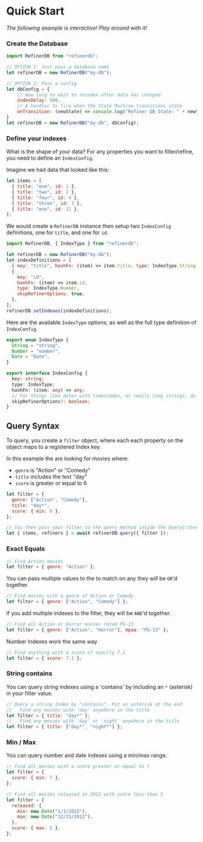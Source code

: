 # Quick Start


_The following example is interactive! Play around with it!_

<InteractiveDemo slug="quick-start" />

### Create the Database

```javascript
import RefinerDB from "refinerdb";

// OPTION 1: Just pass a database name
let refinerDB = new RefinerDB("my-db");

// OPTION 2: Pass a config
let dbConfig = {
    // How long to wait to reindex after data has changed
    indexDelay: 500,
    // A handler to fire when the State Machine transitions state
    onTransition: (newState) => console.log("Refiner DB State: " + newState);
}
let refinerDB = new RefinerDB("my-db", dbConfig);
```

### Define your indexes

What is the shape of your data? For any properties you want to filter/refine, you need to define an `IndexConfig`.

Imagine we had data that looked like this:

```javascript
let items = [
  { title: "one", id: 1 },
  { title: "two", id: 2 },
  { title: "four", id: 4 },
  { title: "three", id: 3 },
  { title: "one", id: 11 },
];
```

We would create a `RefinerDB` instance then setup two `IndexConfig` definitions, one for `title`, and one for `id`.

```javascript
import RefinerDB, { IndexType } from "refinerdb";

let refinerDB = new RefinerDB("my-db");
let indexDefinitions = [
  { key: "title", hashFn: (item) => item.title, type: IndexType.String },
  {
    key: "id",
    hashFn: (item) => item.id,
    type: IndexType.Number,
    skipRefinerOptions: true,
  },
];
refinerDB.setIndexes(indexDefinitions);
```

Here are the available `IndexType` options, as well as the full type definition of `IndexConfig`.

```typescript
export enum IndexType {
  String = "string",
  Number = "number",
  Date = "Date",
}

export interface IndexConfig {
  key: string;
  type: IndexType;
  hashFn: (item: any) => any;
  // For things like dates with timestamps, or really long strings, do you really need to calculate refiner option?
  skipRefinerOptions?: boolean;
}
```

## Query Syntax

To query, you create a `filter` object, where each each property on the object maps to a registered Index key.

In this example the are looking for movies where:

- `genre` is "Action" or "Comedy"
- `title` includes the text "day"
- `score` is greater or equal to 6

```javascript
let filter = {
  genre: ["Action", "Comedy"],
  title: "day*",
  score: { min: 6 },
};

// You then pass your filter to the query method inside the QueryCriteria object
let { items, refiners } = await refinerDB.query({ filter });
```

### Exact Equals

```javascript
// Find Action movies
let filter = { genre: "Action" };
```

You can pass multiple values to the to match on any they will be `OR`'d together.

```javascript
// Find movies with a genre of Action or Comedy
let filter = { genre: ["Action", "Comedy"] };
```

If you add multiple indexes to the filter, they will be `AND`'d together.

```javascript
// Find all Action or Horror movies rated PG-13
let filter = { genre: ["Action", "Horror"], mpaa: "PG-13" };
```

Number Indexes work the same way

```javascript
// Find anything with a score of exactly 7.1
let filter = { score: 7.1 };
```

### String contains

You can query string indexes using a 'contains' by including an `*` (asterisk) in your filter value.

```javascript
// Query a string Index by "contains". Put as asterisk at the end
//   Find any movies with 'day' anywhere in the title
let filter = { title: "day*" };
//   Find any movies with 'day' or 'night' anywhere in the title
let filter = { title: ["day*", "night*"] };
```

### Min / Max

You can query number and date indexes using a min/max range.

```javascript
// Find all movies with a score greater or equal to 7
let filter = {
  score: { min: 7 },
};

// Find all movies released in 2012 with score less than 5
let filter = {
  released: {
    min: new Date("1/1/2012"),
    max: new Date("12/31/2012"),
  },
  score: { max: 5 },
};
```
